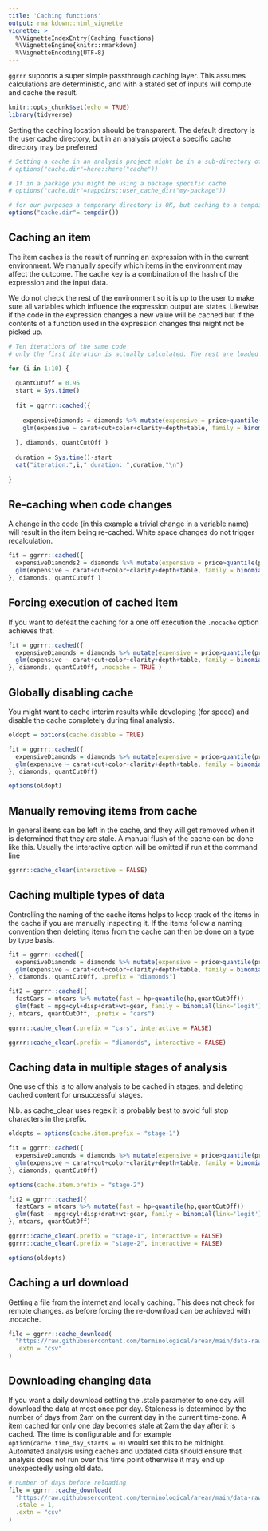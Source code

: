 ```yaml
---
title: 'Caching functions'
output: rmarkdown::html_vignette
vignette: >
  %\VignetteIndexEntry{Caching functions}
  %\VignetteEngine{knitr::rmarkdown}
  %\VignetteEncoding{UTF-8}
---
```

`ggrrr` supports a super simple passthrough caching layer. This assumes calculations are deterministic, and with a stated set of inputs will 
compute and cache the result. 

```r
knitr::opts_chunk$set(echo = TRUE)
library(tidyverse)

```

Setting the caching location should be transparent. The default directory is the user cache directory, but in an analysis project a specific
cache directory may be preferred

```r
# Setting a cache in an analysis project might be in a sub-directory of the project
# options("cache.dir"=here::here("cache"))

# If in a package you might be using a package specific cache
# options("cache.dir"=rappdirs::user_cache_dir("my-package"))

# for our purposes a temporary directory is OK, but caching to a tempdir will only persist as long as the session is active.
options("cache.dir"= tempdir())
```

## Caching an item

The item caches is the result of running an expression with in the current environment.
We manually specify which items in the environment may affect the outcome.
The cache key is a combination of the hash of the expression and the input data.

We do not check the rest of the environment so it is up to the user to make sure all variables which 
influence the expression output are states. Likewise if the code in the expression changes a new value will be cached
but if the contents of a function used in the expression changes thsi might not be picked up.

```r
# Ten iterations of the same code
# only the first iteration is actually calculated. The rest are loaded from disk.

for (i in 1:10) {
  
  quantCutOff = 0.95
  start = Sys.time()
  
  fit = ggrrr::cached({
    
    expensiveDiamonds = diamonds %>% mutate(expensive = price>quantile(price,quantCutOff))
    glm(expensive ~ carat+cut+color+clarity+depth+table, family = binomial(link='logit'), data=expensiveDiamonds )
    
  }, diamonds, quantCutOff )
  
  duration = Sys.time()-start
  cat("iteration:",i," duration: ",duration,"\n")
  
}
```

## Re-caching when code changes

A change in the code (in this example a trivial change in a variable name) will result in the item being re-cached. White space changes
do not trigger recalculation.

```r
fit = ggrrr::cached({
  expensiveDiamonds2 = diamonds %>% mutate(expensive = price>quantile(price,quantCutOff))
  glm(expensive ~ carat+cut+color+clarity+depth+table, family = binomial(link='logit'), data=expensiveDiamonds2 )
}, diamonds, quantCutOff )
```

## Forcing execution of cached item

If you want to defeat the caching for a one off execution the `.nocache` option achieves that.

```r
fit = ggrrr::cached({
  expensiveDiamonds = diamonds %>% mutate(expensive = price>quantile(price,quantCutOff))
  glm(expensive ~ carat+cut+color+clarity+depth+table, family = binomial(link='logit'), data=expensiveDiamonds )
}, diamonds, quantCutOff, .nocache = TRUE )
```

## Globally disabling cache

You might want to cache interim results while developing (for speed) and disable the cache completely during final analysis.

```r
oldopt = options(cache.disable = TRUE)

fit = ggrrr::cached({
  expensiveDiamonds = diamonds %>% mutate(expensive = price>quantile(price,quantCutOff))
  glm(expensive ~ carat+cut+color+clarity+depth+table, family = binomial(link='logit'), data=expensiveDiamonds )
}, diamonds, quantCutOff)

options(oldopt)
```

## Manually removing items from cache

In general items can be left in the cache, and they will get removed when it is determined that they are stale.
A manual flush of the cache can be done like this. Usually the interactive option will be omitted if run at the command line

```r
ggrrr::cache_clear(interactive = FALSE)
```

## Caching multiple types of data

Controlling the naming of the cache items helps to keep track of the items in the cache if you are manually inspecting it.
If the items follow a naming convention then deleting items from the cache can then be done on a type by type basis.

```r

fit = ggrrr::cached({
  expensiveDiamonds = diamonds %>% mutate(expensive = price>quantile(price,quantCutOff))
  glm(expensive ~ carat+cut+color+clarity+depth+table, family = binomial(link='logit'), data=expensiveDiamonds )
}, diamonds, quantCutOff, .prefix = "diamonds")

fit2 = ggrrr::cached({
  fastCars = mtcars %>% mutate(fast = hp>quantile(hp,quantCutOff))
  glm(fast ~ mpg+cyl+disp+drat+wt+gear, family = binomial(link='logit'), data=fastCars )
}, mtcars, quantCutOff, .prefix = "cars")

ggrrr::cache_clear(.prefix = "cars", interactive = FALSE)

ggrrr::cache_clear(.prefix = "diamonds", interactive = FALSE)

```

## Caching data in multiple stages of analysis

One use of this is to allow analysis to be cached in stages, and deleting cached content for unsuccessful stages.

N.b. as cache_clear uses regex it is probably best to avoid full stop characters in the prefix.

```r

oldopts = options(cache.item.prefix = "stage-1")

fit = ggrrr::cached({
  expensiveDiamonds = diamonds %>% mutate(expensive = price>quantile(price,quantCutOff))
  glm(expensive ~ carat+cut+color+clarity+depth+table, family = binomial(link='logit'), data=expensiveDiamonds )
}, diamonds, quantCutOff)

options(cache.item.prefix = "stage-2")

fit2 = ggrrr::cached({
  fastCars = mtcars %>% mutate(fast = hp>quantile(hp,quantCutOff))
  glm(fast ~ mpg+cyl+disp+drat+wt+gear, family = binomial(link='logit'), data=fastCars )
}, mtcars, quantCutOff)

ggrrr::cache_clear(.prefix = "stage-1", interactive = FALSE)
ggrrr::cache_clear(.prefix = "stage-2", interactive = FALSE)

options(oldopts)
```

## Caching a url download

Getting a file from the internet and locally caching. This does not check for remote changes. as before forcing the re-download can be achieved with .nocache.

```r
file = ggrrr::cache_download(
  "https://raw.githubusercontent.com/terminological/arear/main/data-raw/NHSSurgeCapacityMarch2020.csv",
  .extn = "csv"
)
```

## Downloading changing data

If you want a daily download setting the .stale parameter to one day will download the data at most once per day.
Staleness is determined by the number of days from 2am on the current day in the current time-zone.
A item cached for only one day becomes stale at 2am the day after it is cached.
The time is configurable and for example `option(cache.time_day_starts = 0)` would set this to be midnight.
Automated analysis using caches and updated data should ensure that analysis does not run over this time point otherwise
it may end up unexpectedly using old data.

```r
# number of days before reloading
file = ggrrr::cache_download(
  "https://raw.githubusercontent.com/terminological/arear/main/data-raw/NHSSurgeCapacityMarch2020.csv",
  .stale = 1,
  .extn = "csv"
)

```
